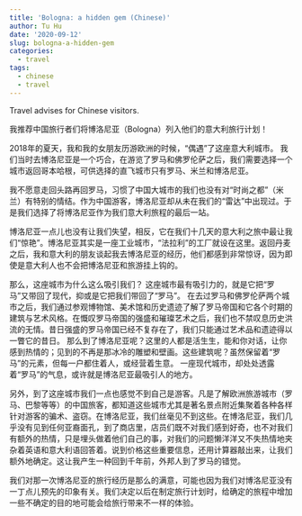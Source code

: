 ```yaml
---
title: 'Bologna: a hidden gem (Chinese)'
author: Tu Hu
date: '2020-09-12'
slug: bologna-a-hidden-gem
categories:
  - travel
tags:
  - chinese
  - travel
---
```


Travel advises for Chinese visitors.

我推荐中国旅行者们将博洛尼亚（Bologna）列入他们的意大利旅行计划！

2018年的夏天，我和我的女朋友历游欧洲的时候，“偶遇”了这座意大利城市。
我们当时去博洛尼亚是一个巧合，在游览了罗马和佛罗伦萨之后，我们需要选择一个城市返回哥本哈根，可供选择的直飞城市只有罗马、米兰和博洛尼亚。

我不愿意走回头路再回罗马，习惯了中国大城市的我们也没有对“时尚之都”（米兰）有特别的情结。作为中国游客，博洛尼亚却从未在我们的“雷达”中出现过。于是我们选择了将博洛尼亚作为我们意大利旅程的最后一站。

博洛尼亚一点儿也没有让我们失望，相反，它在我们十几天的意大利之旅中最让我们“惊艳”。博洛尼亚其实是一座工业城市，“法拉利”的工厂就设在这里。返回丹麦之后，我和意大利的朋友谈起我去博洛尼亚的经历，他们都感到非常惊讶，因为即使是意大利人也不会把博洛尼亚和旅游挂上钩的。

那么，这座城市为什么这么吸引我们？
这座城市最有吸引力的，就是它把“罗马”又带回了现代，抑或是它把我们带回了“罗马”。
在去过罗马和佛罗伦萨两个城市之后，我们通过参观博物馆、美术馆和历史遗迹了解了罗马帝国和它各个时期的建筑与艺术风格。在慨叹罗马帝国的强盛和璀璨艺术之后，我们也不禁叹息历史洪流的无情。昔日强盛的罗马帝国已经不复存在了，我们只能通过艺术品和遗迹得以一瞥它的昔日。
那么到了博洛尼亚呢？这里的人都是活生生，能和你对话，让你感到热情的；见到的不再是那冰冷的雕塑和壁画。这些建筑呢？虽然保留着“罗马”的元素，但每一户都住着人，或经营着生意。
一座现代城市，却处处透露着“罗马”的气息，或许就是博洛尼亚最吸引人的地方。

另外，到了这座城市我们一点也感觉不到自己是游客。凡是了解欧洲旅游城市（罗马、巴黎等等）的中国旅客，都知道这些城市尤其是著名景点附近集聚着各种各样针对游客的骗术、盗窃。在博洛尼亚，我们丝毫见不到这些。在博洛尼亚，我们几乎没有见到任何亚裔面孔，到了商店里，店员们既不对我们感到好奇，也不对我们有额外的热情，只是埋头做着他们自己的事，对我们的问题懒洋洋又不失热情地夹杂着英语和意大利语回答着。说到价格这些重要信息，还用计算器敲出来，让我们额外地确定。这让我产生一种回到千年前，外邦人到了罗马的错觉。

我们对那一次博洛尼亚的旅行经历是那么的满意，可能也因为我们对博洛尼亚没有一丁点儿预先的印象有关。我们决定以后在制定旅行计划时，给确定的旅程中增加一些不确定的目的地可能会给旅行带来不一样的体验。
